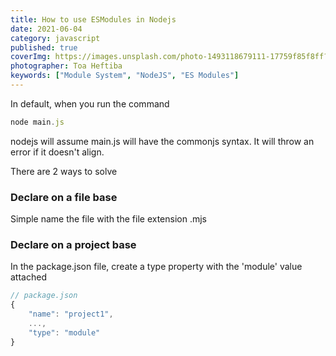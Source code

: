 ```yaml
---
title: How to use ESModules in Nodejs
date: 2021-06-04
category: javascript
published: true
coverImg: https://images.unsplash.com/photo-1493118679111-17759f85f8ff?ixlib=rb-1.2.1&ixid=MnwxMjA3fDB8MHxwaG90by1wYWdlfHx8fGVufDB8fHx8&auto=format&fit=crop&w=1637&q=80
photographer: Toa Heftiba
keywords: ["Module System", "NodeJS", "ES Modules"]
---
```


In default, when you run the command

```js
node main.js
```

nodejs will assume main.js will have the commonjs syntax. It will throw an error if it doesn't align.

There are 2 ways to solve

### Declare on a file base

Simple name the file with the file extension .mjs

### Declare on a project base

In the package.json file, create a type property with the 'module' value attached

```js
// package.json
{
    "name": "project1",
    ...,
    "type": "module"
}
```
